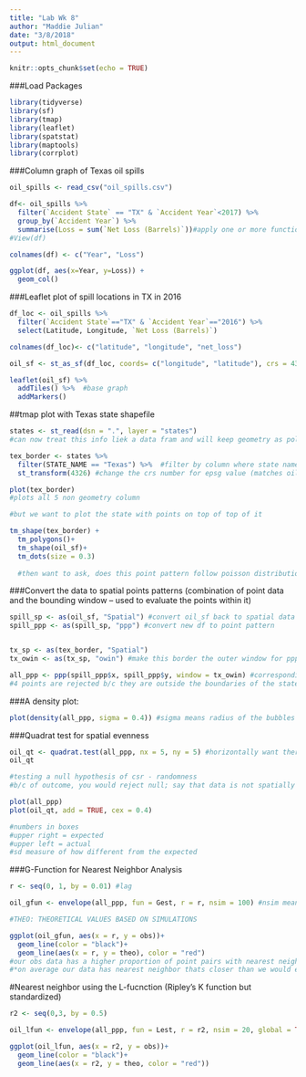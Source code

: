 ```yaml
---
title: "Lab Wk 8"
author: "Maddie Julian"
date: "3/8/2018"
output: html_document
---
```


```r
knitr::opts_chunk$set(echo = TRUE)
```

###Load Packages
```r
library(tidyverse)
library(sf)
library(tmap)
library(leaflet)
library(spatstat)
library(maptools)
library(corrplot)
```

###Column graph of Texas oil spills

```r
oil_spills <- read_csv("oil_spills.csv")

df<- oil_spills %>% 
  filter(`Accident State` == "TX" & `Accident Year`<2017) %>% 
  group_by(`Accident Year`) %>% 
  summarise(Loss = sum(`Net Loss (Barrels)`))#apply one or more functions to a data set; creating new value called Loss
#View(df)

colnames(df) <- c("Year", "Loss")

ggplot(df, aes(x=Year, y=Loss)) +
  geom_col()
```


###Leaflet plot of spill locations in TX in 2016

```r
df_loc <- oil_spills %>% 
  filter(`Accident State`=="TX" & `Accident Year`=="2016") %>% 
  select(Latitude, Longitude, `Net Loss (Barrels)`)

colnames(df_loc)<- c("latitude", "longitude", "net_loss")

oil_sf <- st_as_sf(df_loc, coords= c("longitude", "latitude"), crs = 4326) #convert current df info into simple feature spatial data

leaflet(oil_sf) %>% 
  addTiles() %>%  #base graph
  addMarkers()

```


##tmap plot with Texas state shapefile

```r
states <- st_read(dsn = ".", layer = "states")
#can now treat this info liek a data fram and will keep geometry as polygons etc

tex_border <- states %>% 
  filter(STATE_NAME == "Texas") %>%  #filter by column where state name matches texas
  st_transform(4326) #change the crs number for epsg value (matches oil spill points that we have)

plot(tex_border)
#plots all 5 non geometry column

#but we want to plot the state with points on top of top of it

tm_shape(tex_border) +
  tm_polygons()+
  tm_shape(oil_sf)+
  tm_dots(size = 0.3)
  
  #then want to ask, does this point pattern follow poisson distribution? is it randomly spatially distributed?
```

###Convert the data to spatial points patterns (combination of point data and the bounding window -- used to evaluate the points within it)

```r

spill_sp <- as(oil_sf, "Spatial") #convert oil_sf back to spatial data frame
spill_ppp <- as(spill_sp, "ppp") #convert new df to point pattern


tx_sp <- as(tex_border, "Spatial")
tx_owin <- as(tx_sp, "owin") #make this border the outer window for ppp

all_ppp <- ppp(spill_ppp$x, spill_ppp$y, window = tx_owin) #corresponding long and lats, also window
#4 points are rejected b/c they are outside the boundaries of the state

```

###A density plot:
```r
plot(density(all_ppp, sigma = 0.4)) #sigma means radius of the bubbles
```

###Quadrat test for spatial evenness

```r
oil_qt <- quadrat.test(all_ppp, nx = 5, ny = 5) #horizontally want there to be a total of 5 regions, and 5 vertically(breaks up whole state of texas into 5 regions in each direction)
oil_qt

#testing a null hypothesis of csr - randomness
#b/c of outcome, you would reject null; say that data is not spatially evenly distributed -- see sig p value

plot(all_ppp)
plot(oil_qt, add = TRUE, cex = 0.4)

#numbers in boxes
#upper right = expected
#upper left = actual
#sd measure of how different from the expected
```

###G-Function for Nearest Neighbor Analysis

```r
r <- seq(0, 1, by = 0.01) #lag

oil_gfun <- envelope(all_ppp, fun = Gest, r = r, nsim = 100) #nsim means run 100 simulations

#THEO: THEORETICAL VALUES BASED ON SIMULATIONS

ggplot(oil_gfun, aes(x = r, y = obs))+
  geom_line(color = "black")+
  geom_line(aes(x = r, y = theo), color = "red")
#our obs data has a higher proportion of point pairs with nearest neighbors at shorter distances compared to csr data
#*on average our data has nearest neighbor thats closer than we would expect with csr
```

#Nearest neighbor using the L-fucnction (Ripley's K function but standardized)

```r
r2 <- seq(0,3, by = 0.5)

oil_lfun <- envelope(all_ppp, fun = Lest, r = r2, nsim = 20, global = TRUE) #looks at every point and makes increasing bubbles around it until it include every point that exists; so we do 20 simulations b/c it takes a long time

ggplot(oil_lfun, aes(x = r2, y = obs))+
  geom_line(color = "black")+
  geom_line(aes(x = r2, y = theo, color = "red"))
```

